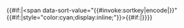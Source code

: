 <includeonly>{{#if:{{{1|}}}|<span data-sort-value="{{#invoke:sortkey|encode|{{{1}}}}}"{{#if:{{{test|}}}|style="color:cyan;display:inline;"}}>{{#if:{{{test|}}}|{{{1}}}}}</span>}}</includeonly><noinclude>
{{Documentation}}
</noinclude>